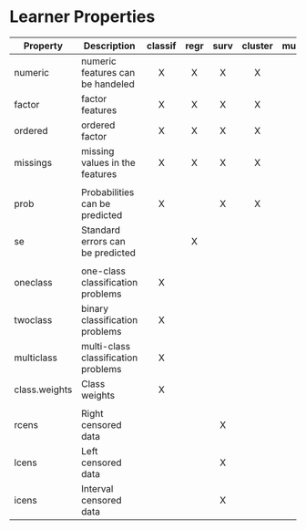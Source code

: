 # Learner Properties

| Property      | Description                       | classif | regr | surv | cluster | multilabel |
| ------------- | --------------------------------- |:-------:|:----:|:----:|:-------:|:----------:|
| numeric       | numeric features can be handeled  | X       | X    | X    | X       | X          |
| factor        | factor features                   | X       | X    | X    | X       | X          |
| ordered       | ordered factor                    | X       | X    | X    | X       | X          |
| missings      | missing values in the features    | X       | X    | X    | X       | X          |
|               |                                   |         |      |      |         |            |
| prob          | Probabilities can be predicted    | X       |      | X    | X       | X          |
| se            | Standard errors can be predicted  |         | X    |      |         |            |
|               |                                   |         |      |      |         |            |
| oneclass      | one-class classification problems | X       |      |      |         |            |
| twoclass      | binary classification problems    | X       |      |      |         |            |
| multiclass    | multi-class classification problems | X       |      |      |         |            |
| class.weights | Class weights                     | X       |      |      |         |            |
|               |                                   |         |      |      |         |            |
| rcens         | Right censored data               |         |      | X    |         |            |
| lcens         | Left censored data                |         |      | X    |         |            |
| icens         | Interval censored data            |         |      | X    |         |            |
